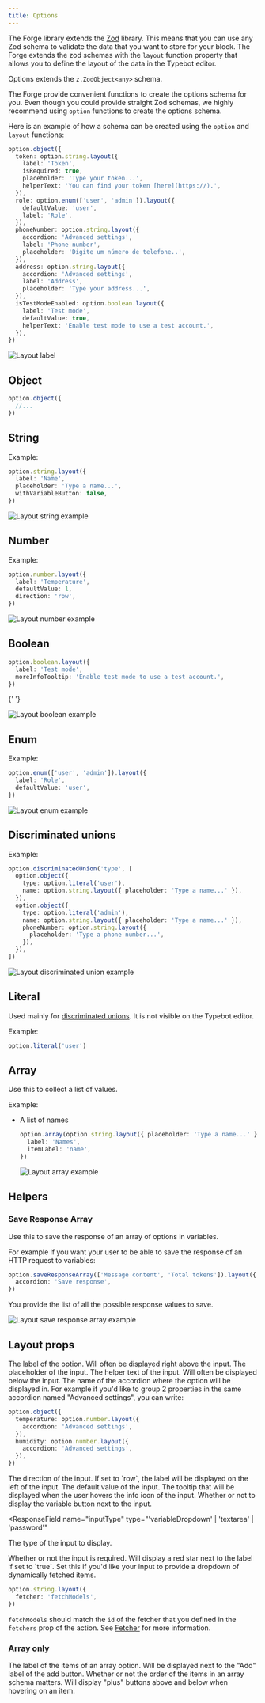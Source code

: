 ```yaml
---
title: Options
---
```


The Forge library extends the [Zod](https://github.com/colinhacks/zod) library. This means that you can use any Zod schema to validate the data that you want to store for your block. The Forge extends the zod schemas with the `layout` function property that allows you to define the layout of the data in the Typebot editor.

Options extends the `z.ZodObject<any>` schema.

The Forge provide convenient functions to create the options schema for you. Even though you could provide straight Zod schemas, we highly recommend using `option` functions to create the options schema.

Here is an example of how a schema can be created using the `option` and `layout` functions:

```ts
option.object({
  token: option.string.layout({
    label: 'Token',
    isRequired: true,
    placeholder: 'Type your token...',
    helperText: 'You can find your token [here](https://).',
  }),
  role: option.enum(['user', 'admin']).layout({
    defaultValue: 'user',
    label: 'Role',
  }),
  phoneNumber: option.string.layout({
    accordion: 'Advanced settings',
    label: 'Phone number',
    placeholder: 'Digite um número de telefone..',
  }),
  address: option.string.layout({
    accordion: 'Advanced settings',
    label: 'Address',
    placeholder: 'Type your address...',
  }),
  isTestModeEnabled: option.boolean.layout({
    label: 'Test mode',
    defaultValue: true,
    helperText: 'Enable test mode to use a test account.',
  }),
})
```

<Frame>
  <img src="/images/contribute/layout-example.png" alt="Layout label" />
</Frame>

## Object

```ts
option.object({
  //...
})
```

## String

Example:

```ts
option.string.layout({
  label: 'Name',
  placeholder: 'Type a name...',
  withVariableButton: false,
})
```

<Frame>
  <img
    src="/images/contribute/layout-string-example.png"
    alt="Layout string example"
  />
</Frame>

## Number

Example:

```ts
option.number.layout({
  label: 'Temperature',
  defaultValue: 1,
  direction: 'row',
})
```

<Frame>
  <img
    src="/images/contribute/layout-number-example.png"
    alt="Layout number example"
  />
</Frame>

## Boolean

```ts
option.boolean.layout({
  label: 'Test mode',
  moreInfoTooltip: 'Enable test mode to use a test account.',
})
```

{' '}

<Frame>
  <img
    src="/images/contribute/layout-boolean-example.png"
    alt="Layout boolean example"
  />
</Frame>

## Enum

Example:

```ts
option.enum(['user', 'admin']).layout({
  label: 'Role',
  defaultValue: 'user',
})
```

<Frame>
  <img
    src="/images/contribute/layout-enum-example.png"
    alt="Layout enum example"
  />
</Frame>

## Discriminated unions

Example:

```ts
option.discriminatedUnion('type', [
  option.object({
    type: option.literal('user'),
    name: option.string.layout({ placeholder: 'Type a name...' }),
  }),
  option.object({
    type: option.literal('admin'),
    name: option.string.layout({ placeholder: 'Type a name...' }),
    phoneNumber: option.string.layout({
      placeholder: 'Type a phone number...',
    }),
  }),
])
```

<Frame>
  <img
    src="/images/contribute/layout-discriminated-union-example.png"
    alt="Layout discriminated union example"
  />
</Frame>

## Literal

Used mainly for [discriminated unions](./options#discriminated-unions). It is not visible on the Typebot editor.

Example:

```ts
option.literal('user')
```

## Array

Use this to collect a list of values.

Example:

- A list of names

  ```ts
  option.array(option.string.layout({ placeholder: 'Type a name...' })).layout({
    label: 'Names',
    itemLabel: 'name',
  })
  ```

  <Frame>
    <img
      src="/images/contribute/layout-array-example.png"
      alt="Layout array example"
    />
  </Frame>

## Helpers

### Save Response Array

Use this to save the response of an array of options in variables.

For example if you want your user to be able to save the response of an HTTP request to variables:

```ts
option.saveResponseArray(['Message content', 'Total tokens']).layout({
  accordion: 'Save response',
})
```

You provide the list of all the possible response values to save.

<Frame>
  <img
    src="/images/contribute/layout-save-response-example.png"
    alt="Layout save response array example"
  />
</Frame>

## Layout props

<ResponseField name="label" type="string">
  The label of the option. Will often be displayed right above the input.
</ResponseField>

<ResponseField name="placeholder" type="string">
  The placeholder of the input.
</ResponseField>

<ResponseField name="helperText" type="string">
  The helper text of the input. Will often be displayed below the input.
</ResponseField>

<ResponseField name="accordion" type="string">
  The name of the accordion where the option will be displayed in. For example if you'd like to group 2 properties in the same accordion named "Advanced settings", you can write:

```ts
option.object({
  temperature: option.number.layout({
    accordion: 'Advanced settings',
  }),
  humidity: option.number.layout({
    accordion: 'Advanced settings',
  }),
})
```

</ResponseField>

<ResponseField name="direction" type="'row' | 'column'" default="column">
  The direction of the input. If set to `row`, the label will be displayed on
  the left of the input.
</ResponseField>

<ResponseField name="defaultValue" type="any">
  The default value of the input.
</ResponseField>

<ResponseField name="moreInfoTooltip" type="string">
  The tooltip that will be displayed when the user hovers the info icon of the
  input.
</ResponseField>

<ResponseField name="withVariableButton" type="boolean" default="true">
  Whether or not to display the variable button next to the input.
</ResponseField>

<ResponseField
  name="inputType"
  type="'variableDropdown' | 'textarea' | 'password'"
>
  The type of the input to display.
</ResponseField>

<ResponseField name="isRequired" type="boolean" default="false">
  Whether or not the input is required. Will display a red star next to the
  label if set to `true`.
</ResponseField>

<ResponseField name="fetcher" type="string">
  Set this if you'd like your input to provide a dropdown of dynamically fetched items.

```ts
option.string.layout({
  fetcher: 'fetchModels',
})
```

`fetchModels` should match the `id` of the fetcher that you defined in the
`fetchers` prop of the action. See [Fetcher](./fetcher) for more information.

</ResponseField>

### Array only

<ResponseField name="itemLabel" type="string">
  The label of the items of an array option. Will be displayed next to the "Add"
  label of the add button.
</ResponseField>

<ResponseField name="isOrdered" type="boolean" default="false">
  Whether or not the order of the items in an array schema matters. Will display
  "plus" buttons above and below when hovering on an item.
</ResponseField>
